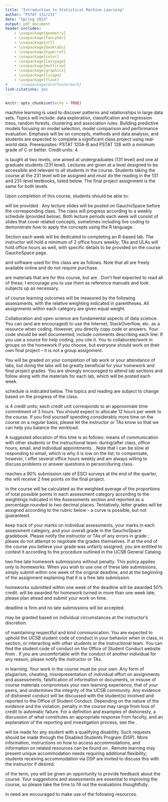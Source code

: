 ```yaml
---
title: "Introduction to Statistical Machine Learning"
author: "PSTAT 131/231"
date: "Spring 2023"
output: pdf_document
header-includes:
    - \usepackage{geometry}
    - \usepackage{fancyhdr}
    - \usepackage{url}
    - \usepackage{booktabs}
    - \usepackage{hyperref}
    - \usepackage{color}
    - \usepackage{lastpage}
    - \usepackage{multirow}
    - \usepackage{graphicx}
    - \usepackage{lscape}
    - \usepackage{float}
#    - \usepackage{draftwatermark}
link-citations: yes
---
```


```r
knitr::opts_chunk$set(echo = TRUE)
```

<!-- \documentclass[11pt]{article} -->
<!-- \usepackage[left=1in,top=1in,right=1in,bottom=1in,headheight=14pt]{geometry} -->
<!-- \usepackage{fancyhdr} -->
<!-- \usepackage{url} -->
<!-- \usepackage{booktabs} -->
<!-- \usepackage{hyperref} -->
<!-- \usepackage{color} -->
<!-- \usepackage{lastpage} -->
<!-- \usepackage{multirow} -->
<!-- \usepackage{graphicx} -->
<!-- \usepackage{lscape} -->
<!-- \hypersetup{colorlinks=true, urlcolor=blue} -->

<!-- \title{Introduction to Statistical Machine Learning} -->
<!-- \author{PSTAT 131/231} -->
<!-- \date{Winter 2022} -->

\pagestyle{fancy}
\lhead{Spring 2023}
\chead{}
\rhead{131/231 Syllabus}
\lfoot{}
\cfoot{\small \thepage}
\rfoot{}

<!-- \begin{document} -->
<!-- \maketitle -->
\begin{center}
\begin{tabular}{ll}
\textsc{Instructor:} &Dr. Katie Coburn (\href{mailto:katie\_m\_coburn@ucsb.edu}{\texttt{katie\_m\_coburn@ucsb.edu}}) \\
\textsc{Teaching Assistants:} &Mingzhao Hu (\href{mailto:mingzhaohu@ucsb.edu}{\texttt{mingzhaohu@ucsb.edu}})\\
    &Jiaxi Wu (\href{mailto:jiaxi\_wu@ucsb.edu}{\texttt{jiaxi\_wu@ucsb.edu}}) \\
    &Qiqi Li (\href{mailto:qiqili@ucsb.edu}{\texttt{qiqili@ucsb.edu}}) \\
\textsc{Undergraduate Learning Assistants:} &Ryan Stofer (\href{mailto:rstofer@ucsb.edu}{\texttt{rstofer@ucsb.edu}}) \\
&Jae Yun (\href{mailto:jaewoong@umail.ucsb.edu}{\texttt{jaewoong@umail.ucsb.edu}}) \\
\textsc{Lecture:} &MW 5:00 - 6:15 pm North Hall 1006 \\
\end{tabular}
\end{center}

\section*{Course information}

\subsection*{Description}
\textsc{Statistical} machine learning is used to discover patterns and relationships in large data sets. Topics will include: data exploration, classification and regression tress, random forests, clustering and association rules. Building predictive models focusing on model selection, model comparison and performance evaluation. Emphasis will be on concepts, methods and data analysis; and students are expected to complete a significant class project using real-world data. Prerequisites: PSTAT 120A-B and PSTAT 126 with a minimum grade of C or better. Credit units: 4.

\vskip6pt\noindent \textsc{This course} is taught at two levels, one aimed at undergraduates (131 level) and one at graduate students (231 level). Lectures are given at a level designed to be accessible and relevant to all students in the course. Students taking the course at the 231 level will be assigned \textbf{additional homework questions} and must do the reading in \textbf{both} the 131 and 231-level textbooks, listed below. The final project assignment is the same for both levels.

\subsection*{Learning Outcomes}
Upon completion of this course, students should be able to:
\begin{enumerate}
    \item \textsc{Explain} the common statistical learning techniques conceptually and characterize some of
them mathematically;
    \item \textsc{Describe and discuss} the pros and cons of the common statistical learning methods;
    \item \textsc{Use R}, the \textit{tidyverse}, and \textit{tidymodels} effectively for exploratory data analysis, model fitting, and visualization.
\end{enumerate}

\subsection*{Format}
<!-- \textsc{The first two weeks} of the course are online only. Lectures will be synchronous over Zoom (at the address above). Any lecture slides will be posted on GauchoSpace before class. All \textbf{lectures will be recorded} and uploaded. -->

\textsc{Lectures} will be provided \textbf{in person only}. Any lecture slides will be posted on GauchoSpace before the corresponding class. The class will progress according to a weekly schedule (provided below). Both lecture periods each week will consist of slides that cover related concepts, sometimes including live coding to demonstrate how to apply the concepts using the R language. 

<!-- \vskip6pt\noindent If/when classes are held in person, every class will be \textbf{simultaneously} streamed live on Zoom (at the address above), so that students can either attend remotely or physically in person. The stream \textbf{will be recorded} and uploaded. This is offered so that students who cannot physically attend \textbf{for any reason} have the option to attend class virtually without penalty. -->

\vskip6pt\noindent Section each week will be dedicated to completing an R-based lab. The instructor will hold a minimum of 2 office hours weekly; TAs and ULAs will hold office hours as well, with specific details to be provided on the course GauchoSpace page.

<!-- \newpage -->
\subsection*{Required Materials}
\textsc{The books} and software used for this class are as follows. Note that all are freely available online and do not require purchase.

\begin{itemize}
    \item \textbf{Required for PSTAT 131 students}: \textit{An Introduction to Statistical Learning with Applications in R} (or ISLR), by G. James, D. Witten, T. Hastie, R. Tibshirani. Available: \href{https://www.statlearning.com/}{https://www.statlearning.com/}
    \item \textbf{Required for PSTAT 231 students}: \textit{The Elements of Statistical Learning: Data Mining, Inference, and Prediction} (or ESL), by T. Hastie, R. Tibshirani, J. Friedman. Available: \href{https://hastie.su.domains/ElemStatLearn/}{https://hastie.su.domains/ElemStatLearn/}
    \item \textbf{Required for all}:
    \begin{itemize}
        \item The R statistical environment version 4.1.2, available here: \href{https://www.r-project.org/}{https://www.r-project.org/}
        \item The RStudio IDE (integrated development environment) Desktop version. Available: \href{https://www.rstudio.com/products/rstudio/download/#download}{https://www.rstudio.com/} 
    \end{itemize}
\end{itemize}

\subsection*{Supplemental Materials}
\textsc{The following} are materials that are \textbf{not required} for this course, but are \textbf{recommended}. Don't feel expected to read all of these; I encourage you to use them as reference manuals and look subjects up as necessary.

\begin{itemize}
    \item \textit{R for Data Science}, by H. Wickham, G. Grolemund. Available: \href{https://r4ds.had.co.nz/index.html}{https://r4ds.had.co.nz/index.html}
    \item \textit{The StatQuest Illustrated Guide to Machine Learning}, by Josh Starmer. Available \href{https://www.amazon.com/dp/B0BLM4TLPY}{on Amazon}: \$27 for paperback. Based on videos available free at \href{https://www.youtube.com/@statquest}{https://www.youtube.com/@statquest}
    \item \textit{Supervised Machine Learning for Text Analysis in R}, by E. Hvitfeldt and J. Silge. Available: \href{https://smltar.com/}{https://smltar.com/}
    \item \textit{Feature Engineering and Selection}, by M. Kuhn and K. Johnson. Available: \href{http://www.feat.engineering/}{http://www.feat.engineering/}
\end{itemize}

<!-- \newpage -->
\subsection*{Assessments}
\textsc{Your attainment} of course learning outcomes will be measured by the following assessments, with the relative weighting indicated in parentheses. All assignments within each category are given equal weight.

\vskip6pt\noindent Collaboration and open science are fundamental aspects of data science. You can (and are encouraged) to use the Internet, StackOverflow, etc. as a resource when coding. However, you \textbf{should not} directly copy code or answers. Your code should be well documented; include comments describing each line. If you use a source for help coding, you \textbf{must} cite it. You \textbf{are permitted} to collaborate/work in groups on the homework if you choose, but everyone should work on their own final project -- it is not a group assignment.

\vskip6pt\noindent You will \textbf{not} be graded on your completion of lab work or your attendance of labs, but doing the labs will be greatly beneficial for your homework and final project grades. You are strongly encouraged to attend lab sections and follow along with the materials for each lab, which will be posted each week.

\begin{itemize}
\item \textbf{Homework} (50\%). Homework is assigned approximately every two weeks (this may vary) and will always be due by Sundays at 11:59 PM PDT. The graduate students will need to complete additional questions, but all assignments are ultimately rescaled to be out of 50 points. There are a total of \textbf{six} homework assignments. 

\item \textbf{Final Project} (50\%). The final project is a significant portion of the class and allows students to demonstrate their understanding of the material by working with a data set of their own choosing. Each student should begin thinking about their project and looking for a data set immediately; a page on GauchoSpace provides a list of possible resources. You'll receive a lot of guidance about the project over the course of the quarter.

\vskip6pt\noindent The project will require a large amount of work and cannot be satisfactorily completed in only a day (or even a week). You are \textbf{strongly advised} to work on it in stages throughout the quarter. See GauchoSpace for more detailed instructions, a rubric, and several examples of exemplary past projects.
\end{itemize}

\subsection*{Course Schedule}
\textsc{The weekly} schedule is indicated below. The topics and reading are subject to change based on the progress of the class.

\begin{table}[H]
\begin{tabular}{@{}llll@{}}
\toprule
                & \textbf{Topic}        & \textbf{Assignment}                                            & \textbf{Project Stage} \\ \midrule
\textbf{Week 1} & Intro to ML           & Data Memo                                                               & Pick topic             \\
\textbf{Week 2} & Linear models     & Homework 1 & Find data              \\
\textbf{Week 3} & Logistic models   & Homework 2                                                     & Tidy data              \\
\textbf{Week 4} & Discriminant analysis & Homework 3                                                     & EDA                    \\
\textbf{Week 5} & Resampling \& feature engineering &                                                   &                     \\
\textbf{Week 6} & Regularization        & Homework 4                                                     & Run models             \\
\textbf{Week 7} & Tree-based methods    & Homework 5                                                     &                        \\
\textbf{Week 8} & Clustering            &                                                      & Write-up               \\
\textbf{Week 9} & SVMs                  & Homework 6                                                               & Edits                  \\
\textbf{Week 10} & Neural networks       & Final Project                                                  & Final draft            \\ \bottomrule
\end{tabular}
\end{table}

\subsection*{Time Commitment}
\textsc{The course} is 4 credit units; each credit unit corresponds to an approximate time commitment of 3 hours. You should expect to allocate 12 hours per week to the course. If you find yourself spending considerably more time on the course on a regular basis, please let the instructor or TAs know so that we can help you balance the workload.

\noindent A suggested allocation of this time is as follows: 
\begin{itemize}
    \item Reading and class time: 3 hours (25\%)
    \item Homework: 4.5 hours (37.5\%)
    \item Sections: 1 hour (8.3\%)
    \item Final project: 4.5 hours (37.5\%)
\end{itemize}

<!-- %\newpage -->
\section*{Course Policies}

\subsection*{Communication}
\textsc{There are four} means of communication with other students or the instructional team: during/after class, office hours, email, and individual appointments. \textbf{Please use them in that order}. Note that I can be slow at responding to email, which is why it is low on the list; to compensate, however, I offer several office hours weekly and am always willing to discuss problems or answer questions in person/during class.
\begin{enumerate}

    \item \textbf{During/after class}. The easiest guaranteed way to contact me is to come up after class and say hello, or to raise your hand and ask a question during class.
    
    \item \textbf{Office hours}. Office hours are offered at a minimum of twice weekly. I offer 2 office hours a week, and the other(s) are held by various combinations of TAs or ULAs. These are opportunities to interact informally, ask questions, and discuss course material or assignments.
    
    \item \textbf{Email}. Please use email with discernment for simple communication. A response is guaranteed within 48 weekday hours (so if you email on Friday afternoon, you may not receive a reply until Tuesday afternoon). If your message is time-sensitive, please indicate so in the subject, and I will do my best to respond promptly.

    \item \textbf{Appointment}. You can schedule individual 20-minute appointments with me as needed. These appointments may be either on Zoom or in person. This mode of communication is best suited to more complex or nuanced communication regarding personal matters. If you schedule an appointment, you will be prompted to indicate what you wish to discuss. 
\end{enumerate}

\subsection*{Extra Credit} 
\textsc{If the class} reaches a 90\% submission rate of ESCI surveys at the end of the quarter, the \textbf{entire class} will receive 2 free points on the final project.

<!-- %\newpage -->
\subsection*{Grades} 
\textsc{Your overall grade} in the course will be calculated as the weighted average of the proportions of total possible points in each assessment category according to the weightings indicated in the Assessments section and reported as a percentage rounded to two decimal places. Tentatively, letter grades will be assigned according to the rubric below -- a curve is possible, but not guaranteed.

\begin{center}
\begin{tabular}{lr}
    A+ &100\% \\
    A &93\% -- 99.99\%  \\
    A- &90\% -- 92.99\% \\
    B+ &87\% -- 89.99\% \\
    B &83\% -- 86.99\% \\
    B- &80\% -- 82.99\% \\
    C+ &77\% -- 79.99\% \\
    C &73\% -- 76.99\% \\
    C- &70\% -- 72.99\% \\
    D+ &67\% -- 69.99\% \\
    D &60\% -- 66.99\% \\
    F &0\% -- 59.99\%
\end{tabular}
\end{center}

\noindent \textsc{You can} keep track of your marks on individual assessments, your marks in each assessment category, and your overall grade in the GauchoSpace gradebook. Please notify the instructor or TAs of any errors in grade \textit{entry}; please do not attempt to negotiate the grades themselves. If at the end of the course you believe your grade was unfairly assigned, you are entitled to contest it according to the procedure outlined \href{https://my.sa.ucsb.edu/catalog/Current/AcademicPoliciesProcedures/ContestedGrades.aspx}{here} in the UCSB General Catalog.


\subsection*{Deadlines} 
\textsc{You receive} two free late homework submissions without penalty. This policy applies only to homeworks. When you wish to use one of these late submissions, simply submit within one week of the original deadline, and \textbf{add a note} at the beginning of the assignment explaining that it is a free late submission.

\vskip6pt\noindent \textsc{Non-exempted} homeworks submitted within one week of the deadline will be awarded 50\% credit. \textbf{No credit} will be awarded for homework turned in more than one week late; please plan ahead and submit your work on time.

\vskip6pt\noindent \textsc{The final project} deadline is firm and no late submissions will be accepted.

\subsection*{Extensions} 
\textsc{Extensions} may be granted based on individual circumstances at the instructor's discretion.

\subsection*{Conduct} 
\textsc{Please be mindful} of maintaining respectful and kind communication.  You are expected to uphold the UCSB student code of conduct in your behavior when in class, in section, or interacting with other students or the instructional team. You can find the student code of conduct on the Office of Student Conduct website from \href{http://studentconduct.sa.ucsb.edu/policies-procedures}{this page}. If you are uncomfortable with the conduct of another individual for any reason, please notify the instructor or TAs.

\subsection*{Academic Integrity} 
\textsc{Please maintain integrity} in learning. Your work in the course must be your own. Any form of plagiarism, cheating, misrepresentation of individual effort on assignments and assessments, falsification of information or documents, or misuse of course materials compromises your own learning experience, that of your peers, and undermines the integrity of the UCSB community. Any evidence of dishonest conduct will be discussed with the student(s) involved and reported to the Office of Student Conduct. Depending on the nature of the evidence and the violation, penalty in the course may range from loss of credit to automatic failure. For a definition and examples of dishonesty, a discussion of what constitutes an appropriate response from faculty, and an explanation of the reporting and investigation process, see the \href{https://studentconduct.sa.ucsb.edu/academic-integrity}{OSC page on academic integrity}. 

\subsection*{Accommodations} 
\textsc{Reasonable accommodations} will be made for any student with a qualifying disability. Such requests should be made through the Disabled Students Program (DSP). More information, instructions on how to access accommodations, and information on related resources can be found on \href{https://dsp.sa.ucsb.edu/}{DSP website}. Remote learning may present unique accommodation needs requiring additional flexibility; students receiving accommodation via DSP are invited to discuss this with the instructor if desired.

\subsection*{Student Evaluations} 
\textsc{Toward the end} of the term, you will be given an opportunity to provide feedback about the course. Your suggestions and assessments are essential to improving the course, so please take the time to fill out the evaluations thoughtfully. 

\subsection*{Student Resources}
\textsc{Any students} in need are encouraged to make use of the following resources.

\begin{itemize}
    \item Financial Crisis Response Team \\ 
    \href{https://food.ucsb.edu/about/committees/financial-crisis-response-team}{https://food.ucsb.edu/about/committees/financial-crisis-response-team}
    \item Food Security and Basic Needs (Food, Housing, Technology) Advising Center \\
    \href{https://food.ucsb.edu/resources/basic-needs-advocates}{https://food.ucsb.edu/resources/basic-needs-advocates}
    \item Undocumented Student Services \\
    \href{http://www.sa.ucsb.edu/dreamscholars/home}{http://www.sa.ucsb.edu/dreamscholars/home}
    \item Campus Advocacy, Resources, and Education (CARE) \\
    \href{https://care.ucsb.edu/}{https://care.ucsb.edu/} \\
    24/7 Confidential Phone: (805) 893-4613
    \item The Trevor Project \\  \href{https://www.thetrevorproject.org/}{https://www.thetrevorproject.org/}
    \item Counseling and Psychological Services (CAPS) \\ 
    \href{https://caps.sa.ucsb.edu/}{https://caps.sa.ucsb.edu/} \\
    24/7 Counselors: (805) 893-4411, press 2
\end{itemize}
